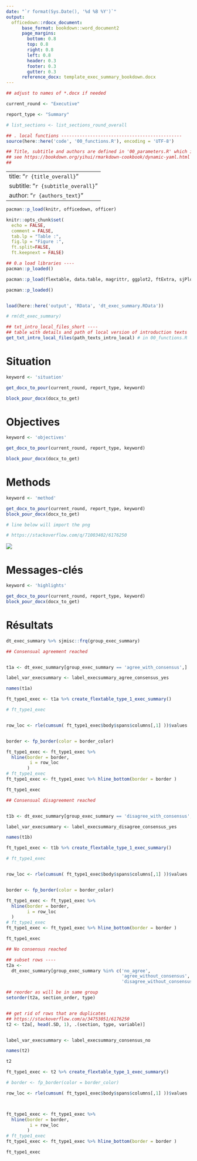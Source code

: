 ```yaml
---
date: "`r format(Sys.Date(), '%d %B %Y')`"
output: 
  officedown::rdocx_document:
      base_format: bookdown::word_document2
      page_margins:
        bottom: 0.8
        top: 0.8
        right: 0.8
        left: 0.8
        header: 0.3
        footer: 0.3
        gutter: 0.3
      reference_docx: template_exec_summary_bookdown.docx
---
```



```r
## adjust to names of *.docx if needed

current_round <- "Executive"

report_type <- "Summary"

# list_sections <- list_sections_round_overall

## . local functions ----------------------------------------------
source(here::here('code', '00_functions.R'), encoding = 'UTF-8')

## Title, subtitle and authors are defined in '00_parameters.R' which is sourced by '00_functions.R' so they can be added dynamically
## see https://bookdown.org/yihui/rmarkdown-cookbook/dynamic-yaml.html for more details
## 
```

---
title: "`r {title_overall}`"
subtitle: "`r {subtitle_overall}`" 
author: "`r {authors_text}`"
---


```r


pacman::p_load(knitr, officedown, officer)

knitr::opts_chunk$set(
  echo = FALSE,
  comment = FALSE,
  tab.lp = "Table :",
  fig.lp = "Figure :",
  ft.split=FALSE, 
  ft.keepnext = FALSE)

```




```r
## 0.a load libraries ----
pacman::p_loaded()

pacman::p_load(flextable, data.table, magrittr, ggplot2, ftExtra, sjPlot)

pacman::p_loaded()


load(here::here('output', 'RData', 'dt_exec_summary.RData'))

# rm(dt_exec_summary)
```


```r


## txt_intro_local_files_short ----
## table with details and path of local version of introduction texts
get_txt_intro_local_files(path_texts_intro_local) # in 00_functions.R

```


# Situation


```r
keyword <- 'situation'

get_docx_to_pour(current_round, report_type, keyword)

block_pour_docx(docx_to_get)
```


# Objectives

```r
keyword <- 'objectives'

get_docx_to_pour(current_round, report_type, keyword)

block_pour_docx(docx_to_get)
```

# Methods

```r
keyword <- 'method'

get_docx_to_pour(current_round, report_type, keyword)
block_pour_docx(docx_to_get)

```




```r
# line below will import the png

# https://stackoverflow.com/q/71003402/6176250


```



![](ExecutiveSummary_figure-Flow.png)



# Messages-clés


```r
keyword <- 'highlights'

get_docx_to_pour(current_round, report_type, keyword)
block_pour_docx(docx_to_get)

```


\newpage

<!---BLOCK_LANDSCAPE_START--->
# Résultats

```r

dt_exec_summary %>% sjmisc::frq(group_exec_summary)

```


```r
## Consensual agreement reached


t1a <- dt_exec_summary[group_exec_summary == 'agree_with_consensus',]

label_var_execsummary <- label_execsummary_agree_consensus_yes

names(t1a)

ft_type1_exec <- t1a %>% create_flextable_type_1_exec_summary()

# ft_type1_exec


row_loc <- rle(cumsum( ft_type1_exec$body$spans$columns[,1] ))$values


border <- fp_border(color = border_color) 

ft_type1_exec <- ft_type1_exec %>%
  hline(border = border,
         i = row_loc
        ) 
# ft_type1_exec
ft_type1_exec <- ft_type1_exec %>% hline_bottom(border = border )


```


```r

ft_type1_exec

```

  

\newpage


```r
## Consensual disagreement reached


t1b <- dt_exec_summary[group_exec_summary == 'disagree_with_consensus',]

label_var_execsummary <- label_execsummary_disagree_consensus_yes

names(t1b)

ft_type1_exec <- t1b %>% create_flextable_type_1_exec_summary()

# ft_type1_exec


row_loc <- rle(cumsum( ft_type1_exec$body$spans$columns[,1] ))$values


border <- fp_border(color = border_color) 

ft_type1_exec <- ft_type1_exec %>%
  hline(border = border,
        i = row_loc
  ) 
# ft_type1_exec
ft_type1_exec <- ft_type1_exec %>% hline_bottom(border = border )


```


```r

ft_type1_exec

```



\newpage


```r
## No consensus reached

## subset rows ----
t2a <-
  dt_exec_summary[group_exec_summary %in% c('no_agree',
                                            'agree_without_consensus',
                                            'disagree_without_consensus'),]

## reorder as will be in same group
setorder(t2a, section_order, type)


## get rid of rows that are duplicates
## https://stackoverflow.com/a/34753051/6176250
t2 <- t2a[, head(.SD, 1), .(section, type, variable)]


label_var_execsummary <- label_execsummary_consensus_no

names(t2)

t2

ft_type1_exec <- t2 %>% create_flextable_type_1_exec_summary()

# border <- fp_border(color = border_color) 

row_loc <- rle(cumsum( ft_type1_exec$body$spans$columns[,1] ))$values



ft_type1_exec <- ft_type1_exec %>%
  hline(border = border,
         i = row_loc
        ) 
# ft_type1_exec
ft_type1_exec <- ft_type1_exec %>% hline_bottom(border = border )


```


```r

ft_type1_exec

```



<!---BLOCK_LANDSCAPE_STOP--->







